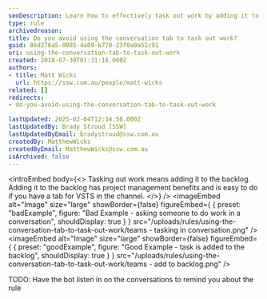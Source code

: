 ```yaml
---
seoDescription: Learn how to effectively task out work by adding it to the backlog using the conversation tab for better project management.
type: rule
archivedreason:
title: Do you avoid using the conversation tab to task out work?
guid: 86d276a5-0085-4a09-b770-23f0a9a51c91
uri: using-the-conversation-tab-to-task-out-work
created: 2018-07-30T01:31:18.000Z
authors:
- title: Matt Wicks
  url: https://ssw.com.au/people/matt-wicks
related: []
redirects:
- do-you-avoid-using-the-conversation-tab-to-task-out-work

lastUpdated: 2025-02-04T12:34:58.000Z
lastUpdatedBy: Brady Stroud [SSW]
lastUpdatedByEmail: bradystroud@ssw.com.au
createdBy: MatthewWicks
createdByEmail: MatthewWicks@ssw.com.au
isArchived: false
---
```


<introEmbed
  body={<>
Tasking out work means adding it to the backlog. Adding it to the backlog has project management benefits and is easy to do if you have a tab for VSTS in the channel.
  </>}
/>
<imageEmbed
  alt="Image"
  size="large"
  showBorder={false}
  figureEmbed={ {
    preset: "badExample",
    figure: "Bad Example - asking someone to do work in a conversation",
    shouldDisplay: true
  } }
  src="/uploads/rules/using-the-conversation-tab-to-task-out-work/teams - tasking in conversation.png"
/>
<imageEmbed
  alt="Image"
  size="large"
  showBorder={false}
  figureEmbed={ {
    preset: "goodExample",
    figure: "Good Example - task is added to the backlog",
    shouldDisplay: true
  } }
  src="/uploads/rules/using-the-conversation-tab-to-task-out-work/teams - add to backlog.png"
/>

TODO: Have the bot listen in on the conversations to remind you about the rule
